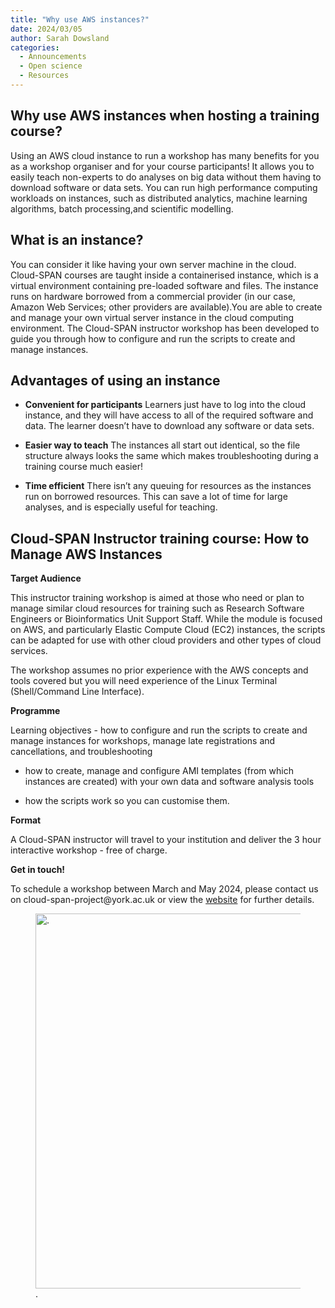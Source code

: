 ```yaml
---
title: "Why use AWS instances?"
date: 2024/03/05
author: Sarah Dowsland
categories:
  - Announcements
  - Open science
  - Resources
---
```


## Why use AWS instances when hosting a training course? 

Using an AWS cloud instance to run a workshop has many benefits for you as a workshop organiser and for your course participants! It allows you to easily teach non-experts to do analyses on big data without them having to download software or data sets. You can run high performance computing workloads on instances, such as distributed analytics, machine learning algorithms, batch processing,and scientific modelling.

## What is an instance?

You can consider it like having your own server machine in the cloud. Cloud-SPAN courses are taught inside a containerised instance, which is a virtual environment containing pre-loaded software and files. The instance runs on hardware borrowed from a commercial provider (in our case, Amazon Web Services; other providers are available).You are able to create and manage your own virtual server instance in the cloud computing environment. The Cloud-SPAN instructor workshop has been developed to guide you through how to configure and run the scripts to create and manage instances.

## Advantages of using an instance

-  **Convenient for participants** Learners just have to log into the cloud instance, and they will have access to all of the required software and data. The learner doesn’t have to download any software or data sets.

-  **Easier way to teach** The instances all start out identical, so the file structure always looks the same which makes troubleshooting during a training course much easier!

-  **Time efficient** There isn’t any queuing for resources as the instances run on borrowed resources. This can save a lot of time for large analyses, and is especially useful for teaching.

## Cloud-SPAN Instructor training course: How to Manage AWS Instances

**Target Audience** 

This instructor training workshop is aimed at those who need or plan to manage similar cloud resources for training such as Research Software Engineers or Bioinformatics Unit Support Staff. While the module is focused on AWS, and particularly Elastic Compute Cloud (EC2) instances, the scripts can be adapted for use with other cloud providers and other types of cloud services.

The workshop assumes no prior experience with the AWS concepts and tools covered but you will need experience of the Linux Terminal (Shell/Command Line Interface).

**Programme**

Learning objectives
-  how to configure and run the scripts to create and manage instances for workshops, manage late registrations and cancellations, and troubleshooting

-  how to create, manage and configure AMI templates (from which instances are created) with your own data and software analysis tools

-  how the scripts work so you can customise them.

**Format**

A Cloud-SPAN instructor will travel to your institution and deliver the 3 hour interactive workshop - free of charge. 


**Get in touch!** 


To schedule a workshop between March and May 2024, please contact us on cloud-span-project@york.ac.uk or view the [website](https://cloud-span.york.ac.uk/upcoming/How%20to%20manage%20AWS%20Instances/) for further details. 

![.](../../images/logo_cloud_only.PNG){fig-alt="A graphic showing the Cloud-SPAN logo." width="600"} 
